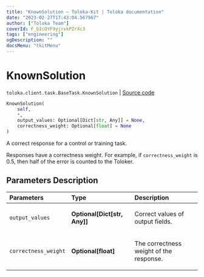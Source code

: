 ```yaml
---
title: "KnownSolution — Toloka-Kit | Toloka documentation"
date: "2023-02-27T17:43:04.567967"
author: ["Toloka Team"]
coverId: F_bIcOYF9yjrxkPZrXc3
tags: ["engineering"]
ogDescription: ""
docsMenu: "tkitMenu"
---
```


# KnownSolution
`toloka.client.task.BaseTask.KnownSolution` | [Source code](https://github.com/Toloka/toloka-kit/blob/v1.1.4/src/client/task.py#L33)

```python
KnownSolution(
    self,
    *,
    output_values: Optional[Dict[str, Any]] = None,
    correctness_weight: Optional[float] = None
)
```

A correct response for a control or training task.

Responses have a correctness weight.
For example, if `correctness_weight` is 0.5,
then half of the error is counted to the Toloker.

## Parameters Description

| Parameters | Type | Description |
| :----------| :----| :-----------|
`output_values`|**Optional\[Dict\[str, Any\]\]**|<p>Correct values of output fields.</p>
`correctness_weight`|**Optional\[float\]**|<p>The correctness weight of the response.</p>
